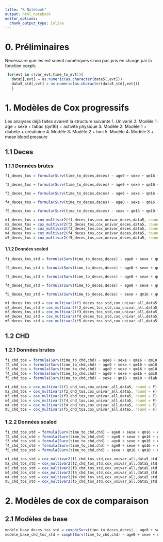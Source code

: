 ```yaml
---
title: "R Notebook"
output: html_notebook
editor_options: 
  chunk_output_type: inline
---
```

 



# 0. Préliminaires

Necessaire que les evt soient numériques sinon pas pris en charge par la fonction coxph.

```r
 for(evt in c(var_evt,time_to_evt)){
   data5[,evt] = as.numeric(as.character(data5[,evt]))
   data5_std[,evt] = as.numeric(as.character(data5_std[,evt]))
   }
```


# 1. Modèles de Cox progressifs


Les analyses déjà faites avaient la structure suivante
1. Univarié
2. Modèle 1: age + sexe + tabac (qm16) + activité physique
3. Modèle 2: Modèle 1 + diabète + créatinine
4. Modèle 3: Modèle 2 + bmi
5. Modèle 4: Modèle 3 + mean blood pressure

## 1.1 Deces


### 1.1.1 Données brutes

```r
f1_deces_tos = formula(Surv(time_to_deces,deces) ~ age0 + sexe + qm16 + qm10, env = data5)

f2_deces_tos = formula(Surv(time_to_deces,deces) ~ age0 + sexe + qm16 + qm10 + diab + bio10, env = data5)

f3_deces_tos = formula(Surv(time_to_deces,deces) ~ age0 + sexe + qm16 + qm10 + diab + bio10 + bmi, env = data5)

f4_deces_tos = formula(Surv(time_to_deces,deces) ~ age0 + sexe + qm16 + qm10 + diab + bio10 + bmi + mbp, env = data5)

f5_deces_tos = formula(Surv(time_to_deces,deces) ~ sexe + qm16 + qm10 + diab + bio10 + bmi + mbp , env = data5)
```

```r
m1_deces_tos = cox_multivar2(f1_deces_tos,cox_univar_deces,data5, round = F)
m2_deces_tos = cox_multivar2(f2_deces_tos,cox_univar_deces,data5, round = F)
m3_deces_tos = cox_multivar2(f3_deces_tos,cox_univar_deces,data5, round = F)
m4_deces_tos = cox_multivar2(f4_deces_tos,cox_univar_deces,data5, round = F)
m5_deces_tos = cox_multivar2(f5_deces_tos,cox_univar_deces,data5, round = F)
```

#### 1.1.2 Données scaled

```r
f1_deces_tos_std = formula(Surv(time_to_deces,deces) ~ age0 + sexe + qm16 + qm10, env = data5_std)

f2_deces_tos_std = formula(Surv(time_to_deces,deces) ~ age0 + sexe + qm16 + qm10 + diab + bio10, env = data5_std)

f3_deces_tos_std = formula(Surv(time_to_deces,deces) ~ age0 + sexe + qm16 + qm10 + diab + bio10 + bmi, env = data5_std)

f4_deces_tos_std = formula(Surv(time_to_deces,deces) ~ age0 + sexe + qm16 + qm10 + diab + bio10 + bmi + mbp, env = data5_std)

f5_deces_tos_std = formula(Surv(time_to_deces,deces) ~ sexe + qm16 + qm10 + diab + bio10 + bmi + mbp , env = data5_std)
```


```r
m1_deces_tos_std = cox_multivar2(f1_deces_tos_std,cox_univar_all,data5_std, round = F)
m2_deces_tos_std = cox_multivar2(f2_deces_tos_std,cox_univar_all,data5_std, round = F)
m3_deces_tos_std = cox_multivar2(f3_deces_tos_std,cox_univar_all,data5_std, round = F)
m4_deces_tos_std = cox_multivar2(f4_deces_tos_std,cox_univar_all,data5_std, round = F)
m5_deces_tos_std = cox_multivar2(f5_deces_tos_std,cox_univar_all,data5_std, round = F)
```


## 1.2 CHD

### 1.2.1 Données brutes
```r
f1_chd_tos = formula(Surv(time_to_chd,chd) ~ age0 + sexe + qm16 + qm10, env = data5)
f2_chd_tos = formula(Surv(time_to_chd,chd) ~ age0 + sexe + qm16 + qm10 + diab + bio10, env = data5)
f3_chd_tos = formula(Surv(time_to_chd,chd) ~ age0 + sexe + qm16 + qm10 + diab + bio10 + bmi, env = data5)
f4_chd_tos = formula(Surv(time_to_chd,chd) ~ age0 + sexe + qm16 + qm10 + diab + bio10 + bmi + mbp, env = data5)
f5_chd_tos = formula(Surv(time_to_chd,chd) ~ sexe + qm16 + qm10 + diab + bio10 + bmi + mbp, env = data5)
```


```r
m1_chd_tos = cox_multivar2(f1_chd_tos,cox_univar_all,data5, round = F)
m2_chd_tos = cox_multivar2(f2_chd_tos,cox_univar_all,data5, round = F)
m3_chd_tos = cox_multivar2(f3_chd_tos,cox_univar_all,data5, round = F)
m4_chd_tos = cox_multivar2(f4_chd_tos,cox_univar_all,data5, round = F)
m4_chd_tos = cox_multivar2(f4_chd_tos,cox_univar_all,data5, round = F)
m5_chd_tos = cox_multivar2(f5_chd_tos,cox_univar_all,data5, round = F)
```

### 1.2.2 Données scaled
```r
f1_chd_tos_std = formula(Surv(time_to_chd,chd) ~ age0 + sexe + qm16 + qm10, env = data5_std)
f2_chd_tos_std = formula(Surv(time_to_chd,chd) ~ age0 + sexe + qm16 + qm10 + diab + bio10, env = data5_std)
f3_chd_tos_std = formula(Surv(time_to_chd,chd) ~ age0 + sexe + qm16 + qm10 + diab + bio10 + bmi, env = data5_std)
f4_chd_tos_std = formula(Surv(time_to_chd,chd) ~ age0 + sexe + qm16 + qm10 + diab + bio10 + bmi + mbp, env = data5_std)
f5_chd_tos_std = formula(Surv(time_to_chd,chd) ~ sexe + qm16 + qm10 + diab + bio10 + bmi + mbp, env = data3_std)
```


```r
m1_chd_tos_std = cox_multivar2(f1_chd_tos_std,cox_univar_all,data5_std, round = F)
m2_chd_tos_std = cox_multivar2(f2_chd_tos_std,cox_univar_all,data5_std, round = F)
m3_chd_tos_std = cox_multivar2(f3_chd_tos_std,cox_univar_all,data5_std, round = F)
m4_chd_tos_std = cox_multivar2(f4_chd_tos_std,cox_univar_all,data5_std, round = F)
m4_chd_tos_std = cox_multivar2(f4_chd_tos_std,cox_univar_all,data5_std, round = F)
m5_chd_tos_std = cox_multivar2(f5_chd_tos_std,cox_univar_all,data5_std, round = F)
```

# 2. Modèles de cox de comparaison

## 2.1 Modèles de base
```r
modele_base_deces_tos_std = coxph(Surv(time_to_deces,deces) ~ age0 + sexe + qm16 + qm10 + diab + bio10 + bmi + mbp, data = data5_std)
modele_base_chd_tos_std = coxph(Surv(time_to_chd,chd) ~ age0 + sexe + qm16 + qm10 + diab + bio10 + bmi + mbp, data = data5_std)
```


